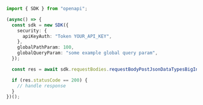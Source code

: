```typescript showLineNumbers copy filename="Request Body Post Json Data Types Big Int Str usage example"
import { SDK } from "openapi";

(async() => {
  const sdk = new SDK({
    security: {
      apiKeyAuth: "Token YOUR_API_KEY",
    },
    globalPathParam: 100,
    globalQueryParam: "some example global query param",
  });

  const res = await sdk.requestBodies.requestBodyPostJsonDataTypesBigIntStr("phooey male");

  if (res.statusCode == 200) {
    // handle response
  }
})();
```
